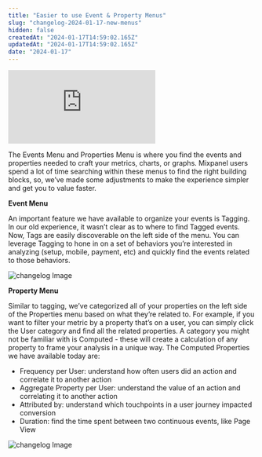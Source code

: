 ```yaml
---
title: "Easier to use Event & Property Menus"
slug: "changelog-2024-01-17-new-menus"
hidden: false
createdAt: "2024-01-17T14:59:02.165Z"
updatedAt: "2024-01-17T14:59:02.165Z"
date: "2024-01-17"
---
```


<div style={{position: 'relative', paddingBottom: '64.90384615384616%', height: 0}}>
    <iframe src="https://www.loom.com/embed/2ebb3ec708334fd69e27130cf6bfc3db"
        frameBorder="0"
        webkitallowfullscreen="true" mozallowfullscreen="true" allowFullScreen
        style={{position: 'absolute', 'top': 0, 'left': 0, 'width': '100%', 'height': '100%'}}>
    </iframe>
</div>

The Events Menu and Properties Menu is where you find the events and properties needed to craft your metrics, charts, or graphs. Mixpanel users spend a lot of time searching within these menus to find the right building blocks, so, we’ve made some adjustments to make the experience simpler and get you to value faster. 

**Event Menu**

An important feature we have available to organize your events is Tagging. In our old experience, it wasn’t clear as to where to find Tagged events. Now, Tags are easily discoverable on the left side of the menu. You can leverage Tagging to hone in on a set of behaviors you’re interested in analyzing (setup, mobile, payment, etc) and quickly find the events related to those behaviors.

![changelog Image](/changelog/eventmenu.png)

**Property Menu**

Similar to tagging, we’ve categorized all of your properties on the left side of the Properties menu based on what they’re related to. For example, if you want to filter your metric by a property that’s on a user, you can simply click the User category and find all the related properties. 
A category you might not be familiar with is Computed - these will create a calculation of any property to frame your analysis in a unique way. The Computed Properties we have available today are:
- Frequency per User: understand how often users did an action and correlate it to another action
- Aggregate Property per User: understand the value of an action and correlating it to another action
- Attributed by: understand which touchpoints in a user journey impacted conversion 
- Duration: find the time spent between two continuous events, like Page View

![changelog Image](/changelog/propertymenu.png)
